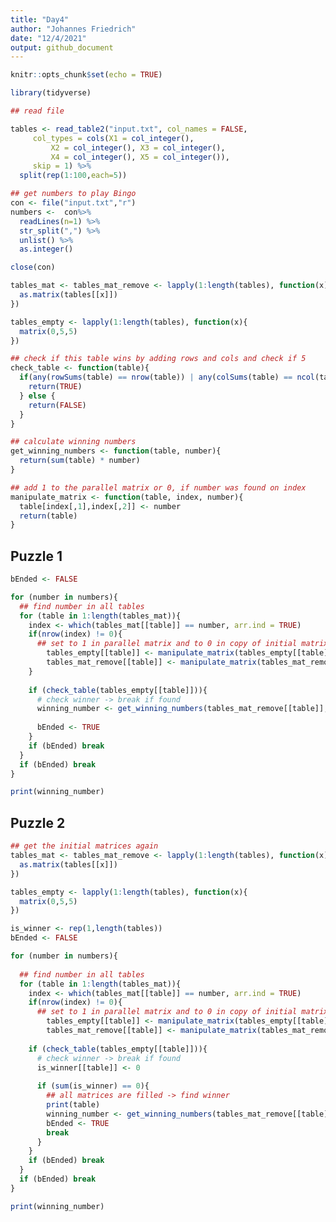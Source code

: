 ```yaml
---
title: "Day4"
author: "Johannes Friedrich"
date: "12/4/2021"
output: github_document
---
```


```r
knitr::opts_chunk$set(echo = TRUE)
```

```r
library(tidyverse)
```

```r
## read file

tables <- read_table2("input.txt", col_names = FALSE, 
     col_types = cols(X1 = col_integer(), 
         X2 = col_integer(), X3 = col_integer(), 
         X4 = col_integer(), X5 = col_integer()), 
     skip = 1) %>% 
  split(rep(1:100,each=5))

## get numbers to play Bingo 
con <- file("input.txt","r") 
numbers <-  con%>% 
  readLines(n=1) %>% 
  str_split(",") %>% 
  unlist() %>% 
  as.integer()

close(con)
```

```r

tables_mat <- tables_mat_remove <- lapply(1:length(tables), function(x){
  as.matrix(tables[[x]])
})

tables_empty <- lapply(1:length(tables), function(x){
  matrix(0,5,5)
})

## check if this table wins by adding rows and cols and check if 5
check_table <- function(table){
  if(any(rowSums(table) == nrow(table)) | any(colSums(table) == ncol(table))){
    return(TRUE)
  } else {
    return(FALSE)
  }
}

## calculate winning numbers
get_winning_numbers <- function(table, number){
  return(sum(table) * number)
}

## add 1 to the parallel matrix or 0, if number was found on index
manipulate_matrix <- function(table, index, number){
  table[index[,1],index[,2]] <- number
  return(table)
}
```


## Puzzle 1

```r
bEnded <- FALSE

for (number in numbers){
  ## find number in all tables
  for (table in 1:length(tables_mat)){
    index <- which(tables_mat[[table]] == number, arr.ind = TRUE)
    if(nrow(index) != 0){
      ## set to 1 in parallel matrix and to 0 in copy of initial matrix
        tables_empty[[table]] <- manipulate_matrix(tables_empty[[table]], index,1)
        tables_mat_remove[[table]] <- manipulate_matrix(tables_mat_remove[[table]] , index,0)
    }
    
    if (check_table(tables_empty[[table]])){
      # check winner -> break if found
      winning_number <- get_winning_numbers(tables_mat_remove[[table]], number)
      
      bEnded <- TRUE
    }
    if (bEnded) break
  }
  if (bEnded) break
}
```

```r
print(winning_number)
```


## Puzzle 2

```r
## get the initial matrices again
tables_mat <- tables_mat_remove <- lapply(1:length(tables), function(x){
  as.matrix(tables[[x]])
})

tables_empty <- lapply(1:length(tables), function(x){
  matrix(0,5,5)
})

is_winner <- rep(1,length(tables))
bEnded <- FALSE

for (number in numbers){
  
  ## find number in all tables
  for (table in 1:length(tables_mat)){
    index <- which(tables_mat[[table]] == number, arr.ind = TRUE)
    if(nrow(index) != 0){
      ## set to 1 in parallel matrix and to 0 in copy of initial matrix
        tables_empty[[table]] <- manipulate_matrix(tables_empty[[table]], index,1)
        tables_mat_remove[[table]] <- manipulate_matrix(tables_mat_remove[[table]] , index,0)}
    
    if (check_table(tables_empty[[table]])){
      # check winner -> break if found
      is_winner[[table]] <- 0
      
      if (sum(is_winner) == 0){
        ## all matrices are filled -> find winner
        print(table)
        winning_number <- get_winning_numbers(tables_mat_remove[[table]], number)
        bEnded <- TRUE
        break
      }
    }
    if (bEnded) break
  }
  if (bEnded) break
}
```

```r
print(winning_number)
```

